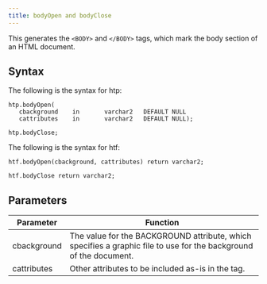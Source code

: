 ```yaml
---
title: bodyOpen and bodyClose
---
```


This generates the `<BODY>` and `</BODY>` tags, which mark the body section of an HTML document.

## Syntax 

The following is the syntax for htp:
```
htp.bodyOpen(
   cbackground    in       varchar2   DEFAULT NULL
   cattributes    in       varchar2   DEFAULT NULL);

htp.bodyClose;
```

The following is the syntax for htf:
```
htf.bodyOpen(cbackground, cattributes) return varchar2;

htf.bodyClose return varchar2;
```

## Parameters 

| Parameter | Function |
| --------- | -------- |
| cbackground | The value for the BACKGROUND attribute, which specifies a graphic file to use for the background of the document. |
| cattributes | Other attributes to be included as-is in the tag. |

